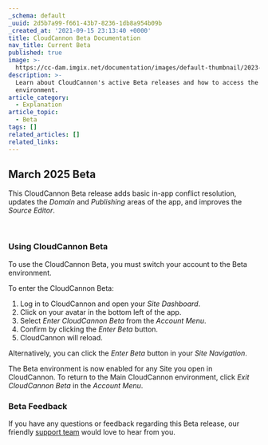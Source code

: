 ```yaml
---
_schema: default
_uuid: 2d5b7a99-f661-43b7-8236-1db8a954b09b
_created_at: '2021-09-15 23:13:40 +0000'
title: CloudCannon Beta Documentation
nav_title: Current Beta
published: true
image: >-
  https://cc-dam.imgix.net/documentation/images/default-thumbnail/2023-Q4/CloudCannon-Documentation-Thumbnail.png
description: >-
  Learn about CloudCannon's active Beta releases and how to access the Beta
  environment.
article_category:
  - Explanation
article_topic:
  - Beta
tags: []
related_articles: []
related_links:
---
```

## March 2025 Beta

This CloudCannon Beta release adds basic in-app conflict resolution, updates the *Domain* and *Publishing* areas of the app, and improves the *Source Editor*.

&nbsp;

### Using CloudCannon Beta

To use the CloudCannon Beta, you must switch your account to the Beta environment.

To enter the CloudCannon Beta:

1. Log in to CloudCannon and open your *Site Dashboard*.
2. Click on your avatar in the bottom left of the app.
3. Select *Enter CloudCannon Beta* from the *Account Menu*.
4. Confirm by clicking the *Enter Beta* button.
5. CloudCannon will reload.

Alternatively, you can click the *Enter Beta* button in your *Site Navigation*.

The Beta environment is now enabled for any Site you open in CloudCannon. To return to the Main CloudCannon environment, click *Exit CloudCannon Beta* in the *Account Menu*.

### Beta Feedback

If you have any questions or feedback regarding this Beta release, our friendly [support team](/support/) would love to hear from you.